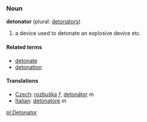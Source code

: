 ===Noun===
'''detonator''' (plural: [[detonators]])

# a device used to detonate an explosive device etc.

====Related terms====
*[[detonate]]
*[[detonation]]

====Translations====
*[[Czech]]: [[rozbuška]] ''f'', [[detonátor]] ''m''
*[[Italian]]: [[detonatore]] ''m''

[[pl:Detonator]]
